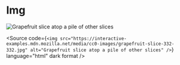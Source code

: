 
<Meta title="Atoms/Multimedia/Img" />

# Img

<Unstyled>
  <img
    src="https://interactive-examples.mdn.mozilla.net/media/cc0-images/grapefruit-slice-332-332.jpg"
    alt="Grapefruit slice atop a pile of other slices"
  />
</Unstyled>

  <Source
    code={`
      <img
        src="https://interactive-examples.mdn.mozilla.net/media/cc0-images/grapefruit-slice-332-332.jpg"
        alt="Grapefruit slice atop a pile of other slices"
      />
    `}
    language="html"
    dark
    format
  />